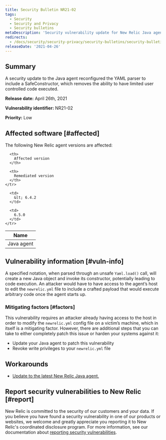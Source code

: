 ```yaml
---
title: Security Bulletin NR21-02
tags:
  - Security
  - Security and Privacy
  - Security bulletins
metaDescription: 'Security vulnerability update for New Relic Java agent, April 26, 2021'
redirects:
  - /docs/security/security-privacy/security-bulletins/security-bulletin-nr21-01
releaseDate: '2021-04-26'
---
```


## Summary

A security update to the Java agent reconfigured the YAML parser to include a SafeConstructor, which removes the ability to have limited user controlled code executed.

<DoNotTranslate>**Release date:**</DoNotTranslate> April 26th, 2021

<DoNotTranslate>**Vulnerability identifier:**</DoNotTranslate> NR21-02

<DoNotTranslate>**Priority:**</DoNotTranslate> Low

## Affected software [#affected]

The following New Relic agent versions are affected:

<table>
  <thead>
    <tr>
      <th>
        Name
      </th>

      <th>
        Affected version
      </th>

      <th>
        Remediated version
      </th>
    </tr>
  </thead>

  <tbody>
    <tr>
      <td>
        Java agent
      </td>

      <td>
        &lt; 6.4.2
      </td>

      <td>
        6.5.0
      </td>
    </tr>
  </tbody>
</table>

## Vulnerability information [#vuln-info]

A specified notation, when parsed through an unsafe `Yaml.load()` call, will create a new Java object and invoke its constructor, potentially leading to code execution. An attacker would have to have access to the agent’s host to edit the `newrelic.yml` file to include a crafted payload that would execute arbitrary code once the agent starts up.

### Mitigating factors [#factors]

This vulnerability requires an attacker already having access to the host in order to modify the `newrelic.yml` config file on a victim’s machine, which in itself is a mitigating factor. However, there are additional steps that you can take to either completely patch this issue or harden your systems against it:

* Update your Java agent to patch this vulnerability
* Revoke write privileges to your `newrelic.yml` file

## Workarounds

* [Update to the latest New Relic Java agent.](/docs/agents/java-agent/installation/update-java-agent/)

## Report security vulnerabilities to New Relic [#report]

New Relic is committed to the security of our customers and your data. If you believe you have found a security vulnerability in one of our products or websites, we welcome and greatly appreciate you reporting it to New Relic's coordinated disclosure program. For more information, see our documentation about [reporting security vulnerabilities](/docs/security/new-relic-security/data-privacy/reporting-security-vulnerabilities).
